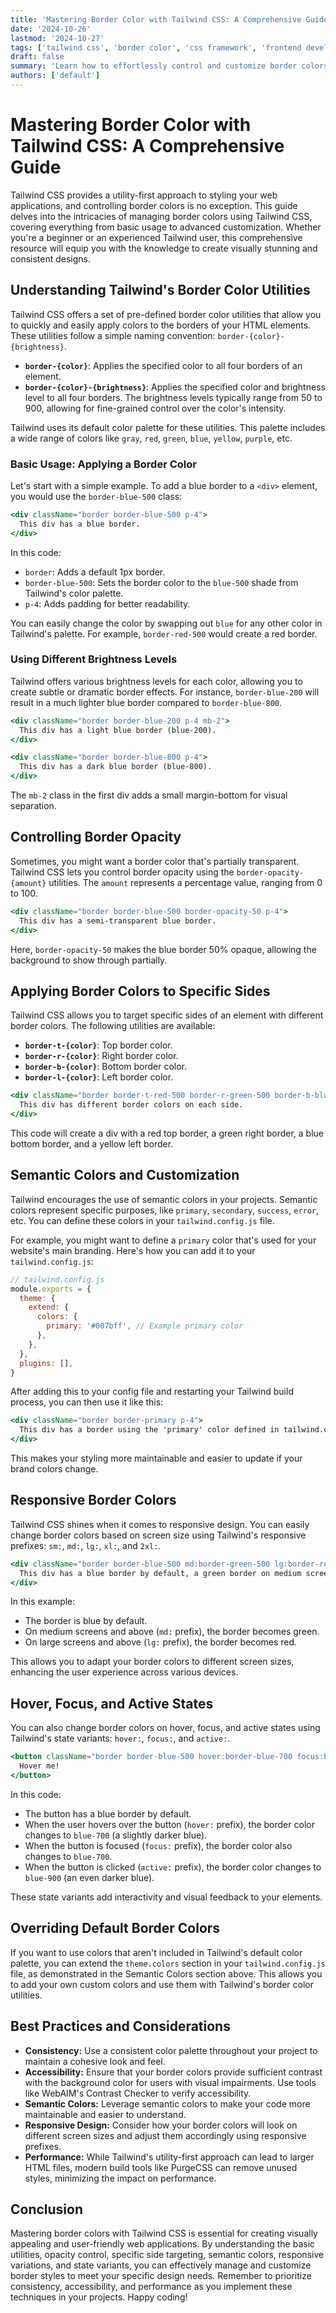 ```yaml
---
title: 'Mastering Border Color with Tailwind CSS: A Comprehensive Guide'
date: '2024-10-26'
lastmod: '2024-10-27'
tags: ['tailwind css', 'border color', 'css framework', 'frontend development', 'responsive design', 'tailwind tutorial']
draft: false
summary: 'Learn how to effortlessly control and customize border colors in your web projects with Tailwind CSS. This comprehensive guide covers everything from basic usage to advanced techniques, including opacity control, semantic colors, and responsive variations. Enhance your website's visual appeal and user experience with perfectly styled borders.'
authors: ['default']
---
```


# Mastering Border Color with Tailwind CSS: A Comprehensive Guide

Tailwind CSS provides a utility-first approach to styling your web applications, and controlling border colors is no exception. This guide delves into the intricacies of managing border colors using Tailwind CSS, covering everything from basic usage to advanced customization. Whether you're a beginner or an experienced Tailwind user, this comprehensive resource will equip you with the knowledge to create visually stunning and consistent designs.

## Understanding Tailwind's Border Color Utilities

Tailwind CSS offers a set of pre-defined border color utilities that allow you to quickly and easily apply colors to the borders of your HTML elements. These utilities follow a simple naming convention: `border-{color}-{brightness}`.

*   **`border-{color}`**:  Applies the specified color to all four borders of an element.
*   **`border-{color}-{brightness}`**:  Applies the specified color and brightness level to all four borders. The brightness levels typically range from 50 to 900, allowing for fine-grained control over the color's intensity.

Tailwind uses its default color palette for these utilities.  This palette includes a wide range of colors like `gray`, `red`, `green`, `blue`, `yellow`, `purple`, etc.

### Basic Usage: Applying a Border Color

Let's start with a simple example. To add a blue border to a `<div>` element, you would use the `border-blue-500` class:

```jsx
<div className="border border-blue-500 p-4">
  This div has a blue border.
</div>
```

In this code:

*   `border`:  Adds a default 1px border.
*   `border-blue-500`:  Sets the border color to the `blue-500` shade from Tailwind's color palette.
*   `p-4`:  Adds padding for better readability.

You can easily change the color by swapping out `blue` for any other color in Tailwind's palette.  For example, `border-red-500` would create a red border.

### Using Different Brightness Levels

Tailwind offers various brightness levels for each color, allowing you to create subtle or dramatic border effects.  For instance, `border-blue-200` will result in a much lighter blue border compared to `border-blue-800`.

```jsx
<div className="border border-blue-200 p-4 mb-2">
  This div has a light blue border (blue-200).
</div>

<div className="border border-blue-800 p-4">
  This div has a dark blue border (blue-800).
</div>
```

The `mb-2` class in the first div adds a small margin-bottom for visual separation.

## Controlling Border Opacity

Sometimes, you might want a border color that's partially transparent. Tailwind CSS lets you control border opacity using the `border-opacity-{amount}` utilities. The `amount` represents a percentage value, ranging from 0 to 100.

```jsx
<div className="border border-blue-500 border-opacity-50 p-4">
  This div has a semi-transparent blue border.
</div>
```

Here, `border-opacity-50` makes the blue border 50% opaque, allowing the background to show through partially.

## Applying Border Colors to Specific Sides

Tailwind CSS allows you to target specific sides of an element with different border colors. The following utilities are available:

*   **`border-t-{color}`**: Top border color.
*   **`border-r-{color}`**: Right border color.
*   **`border-b-{color}`**: Bottom border color.
*   **`border-l-{color}`**: Left border color.

```jsx
<div className="border border-t-red-500 border-r-green-500 border-b-blue-500 border-l-yellow-500 p-4">
  This div has different border colors on each side.
</div>
```

This code will create a div with a red top border, a green right border, a blue bottom border, and a yellow left border.

## Semantic Colors and Customization

Tailwind encourages the use of semantic colors in your projects.  Semantic colors represent specific purposes, like `primary`, `secondary`, `success`, `error`, etc.  You can define these colors in your `tailwind.config.js` file.

For example, you might want to define a `primary` color that's used for your website's main branding.  Here's how you can add it to your `tailwind.config.js`:

```javascript
// tailwind.config.js
module.exports = {
  theme: {
    extend: {
      colors: {
        primary: '#007bff', // Example primary color
      },
    },
  },
  plugins: [],
}
```

After adding this to your config file and restarting your Tailwind build process, you can then use it like this:

```jsx
<div className="border border-primary p-4">
  This div has a border using the 'primary' color defined in tailwind.config.js.
</div>
```

This makes your styling more maintainable and easier to update if your brand colors change.

## Responsive Border Colors

Tailwind CSS shines when it comes to responsive design. You can easily change border colors based on screen size using Tailwind's responsive prefixes: `sm:`, `md:`, `lg:`, `xl:`, and `2xl:`.

```jsx
<div className="border border-blue-500 md:border-green-500 lg:border-red-500 p-4">
  This div has a blue border by default, a green border on medium screens, and a red border on large screens.
</div>
```

In this example:

*   The border is blue by default.
*   On medium screens and above (`md:` prefix), the border becomes green.
*   On large screens and above (`lg:` prefix), the border becomes red.

This allows you to adapt your border colors to different screen sizes, enhancing the user experience across various devices.

## Hover, Focus, and Active States

You can also change border colors on hover, focus, and active states using Tailwind's state variants: `hover:`, `focus:`, and `active:`.

```jsx
<button className="border border-blue-500 hover:border-blue-700 focus:border-blue-700 active:border-blue-900 p-2 rounded">
  Hover me!
</button>
```

In this code:

*   The button has a blue border by default.
*   When the user hovers over the button (`hover:` prefix), the border color changes to `blue-700` (a slightly darker blue).
*   When the button is focused (`focus:` prefix), the border color also changes to `blue-700`.
*   When the button is clicked (`active:` prefix), the border color changes to `blue-900` (an even darker blue).

These state variants add interactivity and visual feedback to your elements.

## Overriding Default Border Colors

If you want to use colors that aren't included in Tailwind's default color palette, you can extend the `theme.colors` section in your `tailwind.config.js` file, as demonstrated in the Semantic Colors section above. This allows you to add your own custom colors and use them with Tailwind's border color utilities.

## Best Practices and Considerations

*   **Consistency:**  Use a consistent color palette throughout your project to maintain a cohesive look and feel.
*   **Accessibility:**  Ensure that your border colors provide sufficient contrast with the background color for users with visual impairments.  Use tools like WebAIM's Contrast Checker to verify accessibility.
*   **Semantic Colors:**  Leverage semantic colors to make your code more maintainable and easier to understand.
*   **Responsive Design:**  Consider how your border colors will look on different screen sizes and adjust them accordingly using responsive prefixes.
*   **Performance:** While Tailwind's utility-first approach can lead to larger HTML files, modern build tools like PurgeCSS can remove unused styles, minimizing the impact on performance.

## Conclusion

Mastering border colors with Tailwind CSS is essential for creating visually appealing and user-friendly web applications. By understanding the basic utilities, opacity control, specific side targeting, semantic colors, responsive variations, and state variants, you can effectively manage and customize border styles to meet your specific design needs.  Remember to prioritize consistency, accessibility, and performance as you implement these techniques in your projects.  Happy coding!